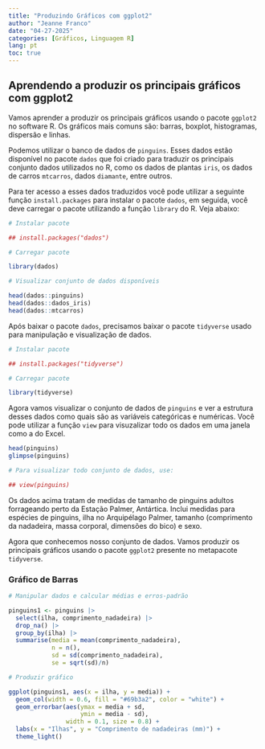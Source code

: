 ---
title: "Produzindo Gráficos com ggplot2"
author: "Jeanne Franco"
date: "04-27-2025"
categories: [Gráficos, Linguagem R]
lang: pt
toc: true
---

## Aprendendo a produzir os principais gráficos com ggplot2

Vamos aprender a produzir os principais gráficos usando o pacote `ggplot2` no software R. Os gráficos mais comuns são: barras, boxplot, histogramas, dispersão e linhas.

Podemos utilizar o banco de dados de `pinguins`. Esses dados estão disponível no pacote `dados` que foi criado para traduzir os principais conjunto dados utilizados no R, como os dados de plantas `iris`, os dados de carros `mtcarros`, dados `diamante`, entre outros.

Para ter acesso a esses dados traduzidos você pode utilizar a seguinte função `install.packages` para instalar o pacote `dados`, em seguida, você deve carregar o pacote utilizando a função `library` do R. Veja abaixo:

```{r message=FALSE, warning=FALSE}
# Instalar pacote

## install.packages("dados")

# Carregar pacote

library(dados)

# Visualizar conjunto de dados disponíveis

head(dados::pinguins)
head(dados::dados_iris)
head(dados::mtcarros)
```

Após baixar o pacote `dados`, precisamos baixar o pacote `tidyverse` usado para manipulação e visualização de dados.

```{r warning=FALSE, message=FALSE}
# Instalar pacote

## install.packages("tidyverse")

# Carregar pacote

library(tidyverse)
```

Agora vamos visualizar o conjunto de dados de `pinguins` e ver a estrutura desses dados como quais são as variáveis categóricas e numéricas. Você pode utilizar a função `view` para visuzalizar todo os dados em uma janela como a do Excel.

```{r warning=FALSE, message=FALSE}
head(pinguins)
glimpse(pinguins)

# Para visualizar todo conjunto de dados, use:

## view(pinguins)
```

Os dados acima tratam de medidas de tamanho de pinguins adultos forrageando perto da Estação Palmer, Antártica. Inclui medidas para espécies de pinguins, ilha no Arquipélago Palmer, tamanho (comprimento da nadadeira, massa corporal, dimensões do bico) e sexo.

Agora que conhecemos nosso conjunto de dados. Vamos produzir os principais gráficos usando o pacote `ggplot2` presente no metapacote `tidyverse`.

### Gráfico de Barras

```{r warning=FALSE, message=FALSE}

# Manipular dados e calcular médias e erros-padrão

pinguins1 <- pinguins |>
  select(ilha, comprimento_nadadeira) |>
  drop_na() |>
  group_by(ilha) |>
  summarise(media = mean(comprimento_nadadeira),
            n = n(),
            sd = sd(comprimento_nadadeira),
            se = sqrt(sd)/n) 

# Produzir gráfico

ggplot(pinguins1, aes(x = ilha, y = media)) +
  geom_col(width = 0.6, fill = "#69b3a2", color = "white") +
  geom_errorbar(aes(ymax = media + sd,
                    ymin = media - sd),
                width = 0.1, size = 0.8) +
  labs(x = "Ilhas", y = "Comprimento de nadadeiras (mm)") +
  theme_light()
```

### 
